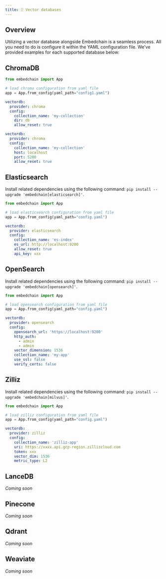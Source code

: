 ```yaml
---
title: 🗄️ Vector databases
---
```


## Overview

Utilizing a vector database alongside Embedchain is a seamless process. All you need to do is configure it within the YAML configuration file. We've provided examples for each supported database below:

<CardGroup cols={4}>
  <Card title="ChromaDB" href="#chromadb"></Card>
  <Card title="Elasticsearch" href="#elasticsearch"></Card>
  <Card title="OpenSearch" href="#opensearch"></Card>
  <Card title="Zilliz" href="#zilliz"></Card>
  <Card title="LanceDB" href="#lancedb"></Card>
  <Card title="Pinecone" href="#pinecone"></Card>
  <Card title="Qdrant" href="#qdrant"></Card>
  <Card title="Weaviate" href="#weaviate"></Card>
</CardGroup>

## ChromaDB

<CodeGroup>

```python main.py
from embedchain import App

# load chroma configuration from yaml file
app = App.from_config(yaml_path="config1.yaml")
```

```yaml config1.yaml
vectordb:
  provider: chroma
  config:
    collection_name: 'my-collection'
    dir: db
    allow_reset: true
```

```yaml config2.yaml
vectordb:
  provider: chroma
  config:
    collection_name: 'my-collection'
    host: localhost
    port: 5200
    allow_reset: true
```

</CodeGroup>


## Elasticsearch

Install related dependencies using the following command: `pip install --upgrade 'embedchain[elasticsearch]'`.

<CodeGroup>

```python main.py
from embedchain import App

# load elasticsearch configuration from yaml file
app = App.from_config(yaml_path="config.yaml")
```

```yaml config.yaml
vectordb:
  provider: elasticsearch
  config:
    collection_name: 'es-index'
    es_url: http://localhost:9200
    allow_reset: true
    api_key: xxx
```
</CodeGroup>

## OpenSearch

Install related dependencies using the following command: `pip install --upgrade 'embedchain[opensearch]'`.

<CodeGroup>

```python main.py
from embedchain import App

# load opensearch configuration from yaml file
app = App.from_config(yaml_path="config.yaml")
```

```yaml config.yaml
vectordb:
  provider: opensearch
  config:
    opensearch_url: 'https://localhost:9200'
    http_auth:
      - admin
      - admin
    vector_dimension: 1536
    collection_name: 'my-app'
    use_ssl: false
    verify_certs: false
```

</CodeGroup>

## Zilliz

Install related dependencies using the following command: `pip install --upgrade 'embedchain[milvus]'`.

<CodeGroup>

```python main.py
from embedchain import App

# load zilliz configuration from yaml file
app = App.from_config(yaml_path="config.yaml")
```

```yaml config.yaml
vectordb:
  provider: zilliz
  config:
    collection_name: 'zilliz-app'
    uri: https://xxxx.api.gcp-region.zillizcloud.com
    token: xxx
    vector_dim: 1536
    metric_type: L2
```

</CodeGroup>

## LanceDB

_Coming soon_

## Pinecone

_Coming soon_

## Qdrant

_Coming soon_

## Weaviate

_Coming soon_

<Snippet file="missing-vector-db-tip.mdx" />
